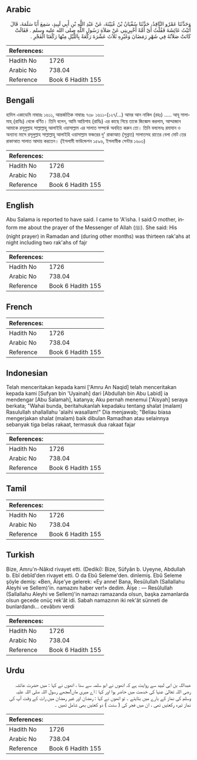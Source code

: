 ## Arabic


<div dir="rtl" lang="ar" style={{fontSize:'larger',backgroundColor:'#f8f9fa',padding:20}}>
وَحَدَّثَنَا عَمْرٌو النَّاقِدُ، حَدَّثَنَا سُفْيَانُ بْنُ عُيَيْنَةَ، عَنْ عَبْدِ اللَّهِ بْنِ أَبِي لَبِيدٍ، سَمِعَ أَبَا سَلَمَةَ، قَالَ أَتَيْتُ عَائِشَةَ فَقُلْتُ أَىْ أُمَّهْ أَخْبِرِينِي عَنْ صَلاَةِ رَسُولِ اللَّهِ صلى الله عليه وسلم ‏.‏ فَقَالَتْ كَانَتْ صَلاَتُهُ فِي شَهْرِ رَمَضَانَ وَغَيْرِهِ ثَلاَثَ عَشْرَةَ رَكْعَةً بِاللَّيْلِ مِنْهَا رَكْعَتَا الْفَجْرِ ‏.‏
</div>
<div style={{backgroundColor:'#f8f9fa',padding:20, marginBottom: 10}}><table> <thead> <tr> <th>References:</th> <th></th> </tr> </thead> <tbody><tr><td>Hadith No</td><td>1726</td></tr><tr><td>Arabic No</td><td>738.04</td></tr><tr><td>Reference</td><td>Book 6 Hadith 155</td></tr></tbody></table></div>

## Bengali


<div dir="ltr" lang="bn" style={{fontSize:'larger',backgroundColor:'#f8f9fa',padding:20}}>
হাদিস একাডেমি নাম্বারঃ ১৬১১, আন্তর্জাতিক নাম্বারঃ ৭৩৮ ১৬১১-(১২৭/...) আমর আন নাকিদ (রহঃ) ..... আবূ সালামাহ্ (রাযিঃ) থেকে বর্ণিত। তিনি বলেন, আমি আয়িশাহ (রাযিঃ) এর কাছে গিয়ে তাকে জিজ্ঞেস করলাম, আম্মাজান আমাকে রসূলুল্লাহ সাল্লাল্লাহু আলাইহি ওয়াসাল্লাম এর সালাত সম্পর্কে অবহিত করুন তো। তিনি বললেনঃ রমাযান ও অন্যান্য মাসে রসূলুল্লাহ সাল্লাল্লাহু আলাইহি ওয়াসাল্লাম ফজরের দু' রাকাআত (সুন্নাত) সালাতসহ রাতের বেলা মোট তের রাকাআত সালাত আদায় করতেন। (ইসলামী ফাউন্ডেশন ১৫৯৬, ইসলামীক সেন্টার ১৬০৩)
</div>
<div style={{backgroundColor:'#f8f9fa',padding:20, marginBottom: 10}}><table> <thead> <tr> <th>References:</th> <th></th> </tr> </thead> <tbody><tr><td>Hadith No</td><td>1726</td></tr><tr><td>Arabic No</td><td>738.04</td></tr><tr><td>Reference</td><td>Book 6 Hadith 155</td></tr></tbody></table></div>

## English


<div dir="ltr" lang="en" style={{fontSize:'larger',backgroundColor:'#f8f9fa',padding:20}}>
Abu Salama is reported to have said. I came to 'A'isha. I said:O mother, inform me about the prayer of the Messenger of Allah (ﷺ). She said: His (night prayer) in Ramadan and (during other months) was thirteen rak'ahs at night including two rak'ahs of fajr
</div>
<div style={{backgroundColor:'#f8f9fa',padding:20, marginBottom: 10}}><table> <thead> <tr> <th>References:</th> <th></th> </tr> </thead> <tbody><tr><td>Hadith No</td><td>1726</td></tr><tr><td>Arabic No</td><td>738.04</td></tr><tr><td>Reference</td><td>Book 6 Hadith 155</td></tr></tbody></table></div>

## French


<div dir="ltr" lang="fr" style={{fontSize:'larger',backgroundColor:'#f8f9fa',padding:20}}>

</div>
<div style={{backgroundColor:'#f8f9fa',padding:20, marginBottom: 10}}><table> <thead> <tr> <th>References:</th> <th></th> </tr> </thead> <tbody><tr><td>Hadith No</td><td>1726</td></tr><tr><td>Arabic No</td><td>738.04</td></tr><tr><td>Reference</td><td>Book 6 Hadith 155</td></tr></tbody></table></div>

## Indonesian


<div dir="ltr" lang="id" style={{fontSize:'larger',backgroundColor:'#f8f9fa',padding:20}}>
Telah menceritakan kepada kami ['Amru An Naqid] telah menceritakan kepada kami [Sufyan bin 'Uyainah] dari [Abdullah bin Abu Labid] ia mendengar [Abu Salamah], katanya; Aku pernah menemui ['Aisyah] seraya berkata; "Wahai bunda, beritahukanlah kepadaku tentang shalat (malam) Rasulullah shallallahu 'alaihi wasallam!" Dia menjawab; "Beliau biasa mengerjakan shalat (malam) baik dibulan Ramadhan atau selainnya sebanyak tiga belas rakaat, termasuk dua rakaat fajar
</div>
<div style={{backgroundColor:'#f8f9fa',padding:20, marginBottom: 10}}><table> <thead> <tr> <th>References:</th> <th></th> </tr> </thead> <tbody><tr><td>Hadith No</td><td>1726</td></tr><tr><td>Arabic No</td><td>738.04</td></tr><tr><td>Reference</td><td>Book 6 Hadith 155</td></tr></tbody></table></div>

## Tamil


<div dir="ltr" lang="ta" style={{fontSize:'larger',backgroundColor:'#f8f9fa',padding:20}}>

</div>
<div style={{backgroundColor:'#f8f9fa',padding:20, marginBottom: 10}}><table> <thead> <tr> <th>References:</th> <th></th> </tr> </thead> <tbody><tr><td>Hadith No</td><td>1726</td></tr><tr><td>Arabic No</td><td>738.04</td></tr><tr><td>Reference</td><td>Book 6 Hadith 155</td></tr></tbody></table></div>

## Turkish


<div dir="ltr" lang="tr" style={{fontSize:'larger',backgroundColor:'#f8f9fa',padding:20}}>
Bize, Amru'n-Nâkıd rivayet etti. (Dediki): Bize, Süfyân b. Uyeyne, Abdullah b. Ebî debîd'den rivayet etti. O da Ebû Seleme'den. dinlemiş. Ebû Seleme şöyle demiş: «Ben, Âişe'ye gelerek: «Ey anne! Bana, Resûlullah (Sallallahu Aleyhi ve Sellem)'in. namazını haber ver!» dedim. Âişe : — Resûlullah (Sallallahu Aleyhi ve Sellem)'in namazı ramazanda olsun, başka zamanlarda olsun gecede onüç rek'ât idi. Sabah namazının iki rek'ât sünneti de bunlardandı... cevâbını verdi
</div>
<div style={{backgroundColor:'#f8f9fa',padding:20, marginBottom: 10}}><table> <thead> <tr> <th>References:</th> <th></th> </tr> </thead> <tbody><tr><td>Hadith No</td><td>1726</td></tr><tr><td>Arabic No</td><td>738.04</td></tr><tr><td>Reference</td><td>Book 6 Hadith 155</td></tr></tbody></table></div>

## Urdu


<div dir="rtl" lang="ur" style={{fontSize:'larger',backgroundColor:'#f8f9fa',padding:20}}>
عبداللہ بن ابی لبید سے روایت ہے کہ انھوں نے ابو سلمہ سے سنا ، انھوں نے کہا : میں حضرت عائشہ رضی اللہ تعالیٰ عنہا کی خدمت میں حاضر ہوا اور کہا : اے میری ماں!مجھے رسول اللہ صلی اللہ علیہ وسلم کی نماز کے بارے میں بتایئے ۔ تو انھوں نے کہا : رمضان اور غیر رمضان میں رات کے وقت آپ کی نماز تیرہ رکعتیں تھی ، ان میں فجر کی ( سنت ) دو کعتیں بھی شامل تھیں ۔
</div>
<div style={{backgroundColor:'#f8f9fa',padding:20, marginBottom: 10}}><table> <thead> <tr> <th>References:</th> <th></th> </tr> </thead> <tbody><tr><td>Hadith No</td><td>1726</td></tr><tr><td>Arabic No</td><td>738.04</td></tr><tr><td>Reference</td><td>Book 6 Hadith 155</td></tr></tbody></table></div>